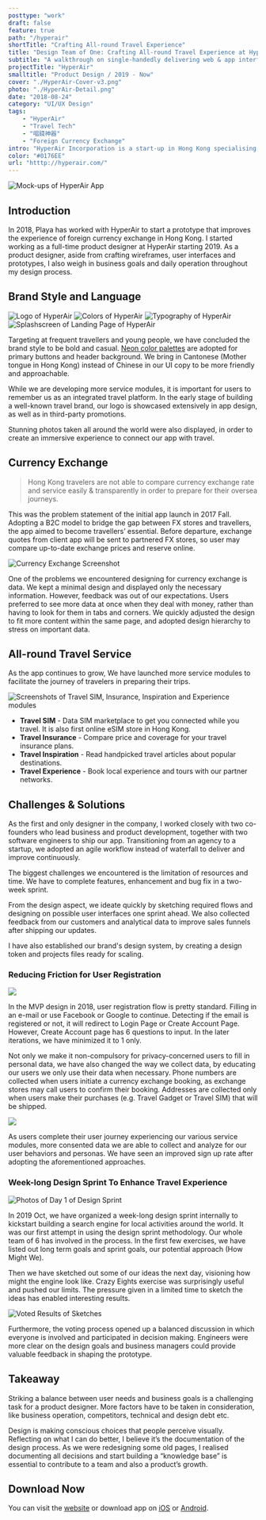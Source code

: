 ```yaml
---
posttype: "work"
draft: false
feature: true
path: "/hyperair"
shortTitle: "Crafting All-round Travel Experience"
title: "Design Team of One: Crafting All-round Travel Experience at HyperAir"
subtitle: "A walkthrough on single-handedly delivering web & app interface together with marketing & branding design"
projectTitle: "HyperAir"
smalltitle: "Product Design / 2019 - Now"
cover: "./HyperAir-Cover-v3.png"
photo: "./HyperAir-Detail.png"
date: "2018-08-24"
category: "UI/UX Design"
tags: 
    - "HyperAir"
    - "Travel Tech"
    - "唱錢神器"
    - "Foreign Currency Exchange"
intro: "HyperAir Incorporation is a start-up in Hong Kong specialising in all-rounded travel service. I have worked on their debut app focusing on currency exchange."
color: "#0176EE"
url: "htttp://hyperair.com/"
---
```



![Mock-ups of HyperAir App](./Hyperair-Feature3.png)

## Introduction

In 2018, Playa has worked with HyperAir to start a prototype that improves the experience of foreign currency exchange in Hong Kong. I started working  as a full-time product designer at HyperAir starting 2019. As a product designer, aside from crafting wireframes, user interfaces and prototypes, I also weigh in business goals and daily operation throughout my design process.

## Brand Style and Language

<InlineCarousel>
  <img src={Brand1} alt="Logo of HyperAir"/>
  <img src={Brand2} alt="Colors of HyperAir"/>
  <img src={Brand3} alt="Typography of HyperAir"/>
  <img src={Brand4} alt="Splashscreen of Landing Page of HyperAir"/>
</InlineCarousel>


Targeting at frequent travellers and young people, we have concluded the brand style to be bold and casual. [Neon color palettes](https://zeroheight.com/055c0944d/p/68b40e) are adopted for primary buttons and header background. We bring in Cantonese (Mother tongue in Hong Kong) instead of Chinese in our UI copy to be more friendly and approachable. 

While we are developing more service modules, it is important for users to remember us as an integrated travel platform. In the early stage of building a well-known travel brand, our logo is showcased extensively in app design, as well as in third-party promotions.

Stunning photos taken all around the world were also displayed, in order to create an immersive experience to connect our app with travel. 

## Currency Exchange

> Hong Kong travelers are not able to compare currency exchange rate and service easily & transparently in order to prepare for their oversea journeys.

This was the problem statement of the initial app launch in 2017 Fall. Adopting a B2C model to bridge the gap between FX stores and travellers, the app aimed to become travellers’ essential. Before departure, exchange quotes from client app will be sent to partnered FX stores, so user may compare up-to-date exchange prices and reserve online.

![Currency Exchange Screenshot](./Hyperair-Feature-v4.png)

One of the problems we encountered designing for currency exchange is data. We kept a minimal design and displayed only the necessary information. However, feedback was out of our expectations. Users preferred to see more data at once when they deal with money, rather than having to look for them in tabs and corners. We quickly adjusted the design to fit more content within the same page, and adopted design hierarchy to stress on important data.

## All-round Travel Service

As the app continues to grow, We have launched more service modules to facilitate the journey of travelers in preparing their trips. 

![Screenshots of Travel SIM, Insurance, Inspiration and Experience modules](./Frame6.png)

- **Travel SIM** - Data SIM marketplace to get you connected while you travel. It is also first online eSIM store in Hong Kong.
- **Travel Insurance** - Compare price and coverage for your travel insurance plans.
- **Travel Inspiration** - Read handpicked travel articles about popular destinations.
- **Travel Experience** - Book local experience and tours with our partner networks.


## Challenges & Solutions

As the first and only designer in the company, I worked closely with two co-founders who lead business and product development, together with two software engineers to ship our app. Transitioning from an agency to a startup, we adopted an agile workflow instead of waterfall to deliver and improve continuously. 

The biggest challenges we encountered is the limitation of resources and time. We have to complete features, enhancement and bug fix in a two-week sprint.  

From the design aspect, we ideate quickly by sketching required flows and designing on possible user interfaces one sprint ahead.  We also collected feedback from our customers and analytical data to improve sales funnels after shipping our updates. 

I have also established our brand's design system, by creating a design token and projects files ready for scaling. 

### Reducing Friction for User Registration

![](./User-Registration-1.png)

In the MVP design in 2018, user registration flow is pretty standard. Filling in an e-mail or use Facebook or Google to continue. Detecting if the email is registered or not, it will redirect to Login Page or Create Account Page. However, Create Account page has 6 questions to input. In the later iterations, we have minimized it to 1 only. 

Not only we make it non-compulsory for privacy-concerned users to fill in personal data, we have also changed the way we collect data, by educating our users we only use their data when necessary. Phone numbers are collected when users initiate a currency exchange booking, as exchange stores may call users to confirm their booking. Addresses are collected only when users make their purchases (e.g. Travel Gadget or Travel SIM) that will be shipped. 

![](./User-Registration-2.png)

As users complete their user journey experiencing our various service modules, more consented data we are able to collect and analyze for our user behaviors and personas. We have seen an improved sign up rate after adopting the aforementioned approaches.

### Week-long Design Sprint To Enhance Travel Experience

![Photos of Day 1 of Design Sprint](./design-sprint-1.jpg)

In 2019 Oct, we have organized a week-long design sprint internally to kickstart building a search engine for local activities around the world. It was our first attempt in using the design sprint methodology. Our whole team of 6 has involved in the process. In the first few exercises, we have listed out long term goals and sprint goals, our potential approach (How Might We).

Then we have sketched out some of our ideas the next day, visioning how might the engine look like. Crazy Eights exercise was surprisingly useful and pushed our limits. The pressure given in a limited time to sketch the ideas has enabled interesting results.

![Voted Results of Sketches](./IMG_5547.jpg)

Furthermore, the voting process opened up a balanced discussion in which everyone is involved and participated in decision making. Engineers were more clear on the design goals and business managers could provide valuable feedback in shaping the prototype.


## Takeaway

Striking a balance between user needs and business goals is a challenging task for a product designer. More factors have to be taken in consideration, like business operation, competitors, technical and design debt etc. 

Design is making conscious choices that people perceive visually. Reflecting on what I can do better, I believe it’s the documentation of the design process. As we were redesigning some old pages, I realised documenting all decisions and start building a “knowledge base” is essential to contribute to a team and also a product’s growth.  

## Download Now 

You can visit the [website](http://www.hyperair.com) or download app on [iOS](https://itunes.apple.com/hk/app/hyperair-%E5%94%B1%E9%8C%A2%E7%A5%9E%E5%99%A8-%E5%A4%96%E5%B9%A3%E9%A0%90%E8%A8%82-%E6%97%85%E9%81%8Asim%E5%8D%A1/id1397364347?mt=8) or [Android](https://play.google.com/store/apps/details?id=com.hyperair.app).
 
<GridBlock>
  <Data caption="Type" nodata="Full-time Employment" />
  <Data
    caption="Roles"
    nodata="UI Designer, "
    data2="UX Designer, "
    data2="Product Designer"
  />
  <Data caption="Year" nodata="2019 - Now" />
  <Data caption="Platform" nodata="iOS & Android App, " data2="Web"/>
</GridBlock>